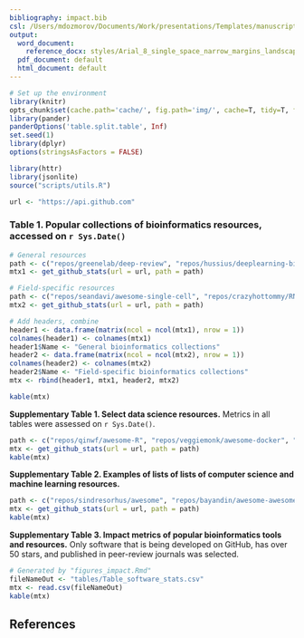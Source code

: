 ```yaml
---
bibliography: impact.bib
csl: /Users/mdozmorov/Documents/Work/presentations/Templates/manuscript_template/styles.ref/frontiers-in-bioengineering-and-biotechnology.csl
output:
  word_document:
    reference_docx: styles/Arial_8_single_space_narrow_margins_landscape.docx
  pdf_document: default
  html_document: default
---
```


```r
# Set up the environment
library(knitr)
opts_chunk$set(cache.path='cache/', fig.path='img/', cache=T, tidy=T, fig.keep='high', echo=F, dpi=100, warnings=F, message=F, comment=NA, warning=F, results='as.is', fig.width = 10, fig.height = 6) #out.width=700, 
library(pander)
panderOptions('table.split.table', Inf)
set.seed(1)
library(dplyr)
options(stringsAsFactors = FALSE)
```

```r
library(httr)
library(jsonlite)
source("scripts/utils.R")

url <- "https://api.github.com"
```
<!--
**Table 1. Definition of commonly used impact metrics.**

| Metric                      | Definition                                                                                                                                                                          | Reference              |
|-----------------------------|-------------------------------------------------------------------------------------------------------------------------------------------------------------------------------------|------------------------|
| Journal Impact Factor (JIF) | The average number of citations received in a calendar year by articles and reviews published in that journal in the preceding two years                                            | [@garfield2006history] |
| CiteScore                   | The average number of citations received in a calendar year by all items published in that journal and conference proceedings in the preceding three years                          | [@da2017citescore]     |
| Eigenfactor                 | The number of times articles from a journal published in the last five years have been cited in the JCR year while also considering which journals have contributed these citations | [@fersht2009most]      |
| Altmetrics                  | Aggregated measure of user's attention from social media networks, online discussions etc.                                                                                          | [@priem2010altmetrics] |
-->

### Table 1. Popular collections of bioinformatics resources, accessed on `r Sys.Date()`

```r
# General resources
path <- c("repos/greenelab/deep-review", "repos/hussius/deeplearning-biology", "repos/danielecook/Awesome-Bioinformatics", "repos/jtleek/genomicspapers", "repos/shenwei356/awesome", "repos/jdidion/biotools", "repos/crazyhottommy/getting-started-with-genomics-tools-and-resources")
mtx1 <- get_github_stats(url = url, path = path)
```

```r
# Field-specific resources
path <- c("repos/seandavi/awesome-single-cell", "repos/crazyhottommy/RNA-seq-analysis", "repos/crazyhottommy/ChIP-seq-analysis", "repos/seandavi/awesome-cancer-variant-databases", "repos/crazyhottommy/DNA-seq-analysis", "repos/johandahlberg/awesome-10x-genomics", "repos/stevetsa/awesome-microbes", "repos/crazyhottommy/DNA-methylation-analysis")
mtx2 <- get_github_stats(url = url, path = path)
```

```r
# Add headers, combine
header1 <- data.frame(matrix(ncol = ncol(mtx1), nrow = 1))
colnames(header1) <- colnames(mtx1)
header1$Name <- "General bioinformatics collections"
header2 <- data.frame(matrix(ncol = ncol(mtx2), nrow = 1))
colnames(header2) <- colnames(mtx2)
header2$Name <- "Field-specific bioinformatics collections"
mtx <- rbind(header1, mtx1, header2, mtx2)
```

```r
kable(mtx)
```

**Supplementary Table 1. Select data science resources.**  Metrics in all tables were assessed on `r Sys.Date()`.

```r
path <- c("repos/qinwf/awesome-R", "repos/veggiemonk/awesome-docker", "repos/pditommaso/awesome-pipeline", "repos/grabear/awesome-rshiny", "repos/sdmg15/Best-websites-a-programmer-should-visit", "repos/mtdvio/every-programmer-should-know", "repos/EbookFoundation/free-programming-books", "repos/awesomedata/awesome-public-datasets")
mtx <- get_github_stats(url = url, path = path)
kable(mtx)
```

**Supplementary Table 2. Examples of lists of lists of computer science and machine learning resources.**

```r
path <- c("repos/sindresorhus/awesome", "repos/bayandin/awesome-awesomeness", "repos/emijrp/awesome-awesome", "repos/josephmisiti/awesome-machine-learning", "repos/prakhar1989/awesome-courses", "repos/ChristosChristofidis/awesome-deep-learning", "repos/mlr-org/mlr")
mtx <- get_github_stats(url = url, path = path)
kable(mtx)
```

**Supplementary Table 3. Impact metrics of popular bioinformatics tools and resources.** Only software that is being developed on GitHub, has over 50 stars, and published in peer-review journals was selected.

```r
# Generated by "figures_impact.Rmd"
fileNameOut <- "tables/Table_software_stats.csv"
mtx <- read.csv(fileNameOut)
kable(mtx)
```

## References